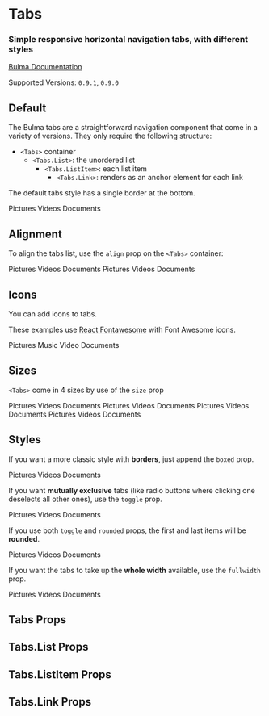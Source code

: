 


<Meta title="Components/Tabs" component={Tabs} />

# Tabs

### Simple responsive horizontal navigation **tabs**, with different styles

[Bulma Documentation](https://bulma.io/documentation/components/tabs/)

Supported Versions: `0.9.1`, `0.9.0`

## Default

The Bulma tabs are a straightforward navigation component that come in a variety of versions. They only require the following structure:

- `<Tabs>` container
  - `<Tabs.List>`: the unordered list
    - `<Tabs.ListItem>`: each list item
      - `<Tabs.Link>`: renders as an anchor element for each link

The default tabs style has a single border at the bottom.

<Canvas>
  <Story name="Default">
    <Tabs>
      <Tabs.List className="is-large">
        <Tabs.ListItem active>
          <Tabs.Link>Pictures</Tabs.Link>
        </Tabs.ListItem>
        <Tabs.ListItem>
          <Tabs.Link>Videos</Tabs.Link>
        </Tabs.ListItem>
        <Tabs.ListItem>
          <Tabs.Link>Documents</Tabs.Link>
        </Tabs.ListItem>
      </Tabs.List>
    </Tabs>
  </Story>
</Canvas>

## Alignment

To align the tabs list, use the `align` prop on the `<Tabs>` container:

<Canvas>
  <Story name="Alignment">
    <Tabs align="center">
      <Tabs.List>
        <Tabs.ListItem active>
          <Tabs.Link>Pictures</Tabs.Link>
        </Tabs.ListItem>
        <Tabs.ListItem>
          <Tabs.Link>Videos</Tabs.Link>
        </Tabs.ListItem>
        <Tabs.ListItem>
          <Tabs.Link>Documents</Tabs.Link>
        </Tabs.ListItem>
      </Tabs.List>
    </Tabs>
    <Tabs align="right">
      <Tabs.List>
        <Tabs.ListItem active>
          <Tabs.Link>Pictures</Tabs.Link>
        </Tabs.ListItem>
        <Tabs.ListItem>
          <Tabs.Link>Videos</Tabs.Link>
        </Tabs.ListItem>
        <Tabs.ListItem>
          <Tabs.Link>Documents</Tabs.Link>
        </Tabs.ListItem>
      </Tabs.List>
    </Tabs>
  </Story>
</Canvas>

## Icons

You can add icons to tabs.

These examples use [React Fontawesome](https://github.com/FortAwesome/react-fontawesome) with Font Awesome icons.

<Canvas>
  <Story name="Icons">
    <Tabs align="center">
      <Tabs.List>
        <Tabs.ListItem active>
          <Tabs.Link>
            <Icon size="small">
              <FontAwesomeIcon icon={faImage} />
            </Icon>
            <span>Pictures</span>
          </Tabs.Link>
        </Tabs.ListItem>
        <Tabs.ListItem>
          <Tabs.Link>
            <Icon size="small">
              <FontAwesomeIcon icon={faMusic} />
            </Icon>
            <span>Music</span>
          </Tabs.Link>
        </Tabs.ListItem>
        <Tabs.ListItem>
          <Tabs.Link>
            <Icon size="small">
              <FontAwesomeIcon icon={faFilm} />
            </Icon>
            <span>Video</span>
          </Tabs.Link>
        </Tabs.ListItem>
        <Tabs.ListItem>
          <Tabs.Link>
            <Icon size="small">
              <FontAwesomeIcon icon={faFileAlt} />
            </Icon>
            <span>Documents</span>
          </Tabs.Link>
        </Tabs.ListItem>
      </Tabs.List>
    </Tabs>
  </Story>
</Canvas>

## Sizes

`<Tabs>` come in 4 sizes by use of the `size` prop

<Canvas>
  <Story name="Sizes">
    <Tabs size="small">
      <Tabs.List>
        <Tabs.ListItem active>
          <Tabs.Link>Pictures</Tabs.Link>
        </Tabs.ListItem>
        <Tabs.ListItem>
          <Tabs.Link>Videos</Tabs.Link>
        </Tabs.ListItem>
        <Tabs.ListItem>
          <Tabs.Link>Documents</Tabs.Link>
        </Tabs.ListItem>
      </Tabs.List>
    </Tabs>
    <Tabs>
      <Tabs.List>
        <Tabs.ListItem active>
          <Tabs.Link>Pictures</Tabs.Link>
        </Tabs.ListItem>
        <Tabs.ListItem>
          <Tabs.Link>Videos</Tabs.Link>
        </Tabs.ListItem>
        <Tabs.ListItem>
          <Tabs.Link>Documents</Tabs.Link>
        </Tabs.ListItem>
      </Tabs.List>
    </Tabs>
    <Tabs size="medium">
      <Tabs.List>
        <Tabs.ListItem active>
          <Tabs.Link>Pictures</Tabs.Link>
        </Tabs.ListItem>
        <Tabs.ListItem>
          <Tabs.Link>Videos</Tabs.Link>
        </Tabs.ListItem>
        <Tabs.ListItem>
          <Tabs.Link>Documents</Tabs.Link>
        </Tabs.ListItem>
      </Tabs.List>
    </Tabs>
    <Tabs size="large">
      <Tabs.List>
        <Tabs.ListItem active>
          <Tabs.Link>Pictures</Tabs.Link>
        </Tabs.ListItem>
        <Tabs.ListItem>
          <Tabs.Link>Videos</Tabs.Link>
        </Tabs.ListItem>
        <Tabs.ListItem>
          <Tabs.Link>Documents</Tabs.Link>
        </Tabs.ListItem>
      </Tabs.List>
    </Tabs>
  </Story>
</Canvas>

## Styles

If you want a more classic style with **borders**, just append the `boxed` prop.

<Canvas>
  <Story name="Boxed">
    <Tabs boxed>
      <Tabs.List>
        <Tabs.ListItem active>
          <Tabs.Link>Pictures</Tabs.Link>
        </Tabs.ListItem>
        <Tabs.ListItem>
          <Tabs.Link>Videos</Tabs.Link>
        </Tabs.ListItem>
        <Tabs.ListItem>
          <Tabs.Link>Documents</Tabs.Link>
        </Tabs.ListItem>
      </Tabs.List>
    </Tabs>
  </Story>
</Canvas>

If you want **mutually exclusive** tabs (like radio buttons where clicking one deselects all other ones), use the `toggle` prop.

<Canvas>
  <Story name="Toggle">
    <Tabs toggle>
      <Tabs.List>
        <Tabs.ListItem active>
          <Tabs.Link>Pictures</Tabs.Link>
        </Tabs.ListItem>
        <Tabs.ListItem>
          <Tabs.Link>Videos</Tabs.Link>
        </Tabs.ListItem>
        <Tabs.ListItem>
          <Tabs.Link>Documents</Tabs.Link>
        </Tabs.ListItem>
      </Tabs.List>
    </Tabs>
  </Story>
</Canvas>

If you use both `toggle` and `rounded` props, the first and last items will be **rounded**.

<Canvas>
  <Story name="Toggle Rounded">
    <Tabs toggle rounded>
      <Tabs.List>
        <Tabs.ListItem active>
          <Tabs.Link>Pictures</Tabs.Link>
        </Tabs.ListItem>
        <Tabs.ListItem>
          <Tabs.Link>Videos</Tabs.Link>
        </Tabs.ListItem>
        <Tabs.ListItem>
          <Tabs.Link>Documents</Tabs.Link>
        </Tabs.ListItem>
      </Tabs.List>
    </Tabs>
  </Story>
</Canvas>

If you want the tabs to take up the **whole width** available, use the `fullwidth` prop.

<Canvas>
  <Story name="Fullwidth">
    <Tabs fullwidth>
      <Tabs.List>
        <Tabs.ListItem active>
          <Tabs.Link>Pictures</Tabs.Link>
        </Tabs.ListItem>
        <Tabs.ListItem>
          <Tabs.Link>Videos</Tabs.Link>
        </Tabs.ListItem>
        <Tabs.ListItem>
          <Tabs.Link>Documents</Tabs.Link>
        </Tabs.ListItem>
      </Tabs.List>
    </Tabs>
  </Story>
</Canvas>

## Tabs Props

<ArgsTable of={Tabs} />

## Tabs.List Props

<ArgsTable of={Tabs.List} />

## Tabs.ListItem Props

<ArgsTable of={Tabs.ListItem} />

## Tabs.Link Props

<ArgsTable of={Tabs.Link} />

